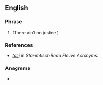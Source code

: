{{also|TANJ}}
==English==

===Phrase===
{{en-phrase}}

# {{alternative spelling of|en|TANJ}} (There ain't no justice.)

===References===
* ''[http://www.plexoft.com/SBF/T.html#tanj tanj]'' in ''Stammtisch Beau Fleuve Acronyms.''

===Anagrams===
* {{anagrams|en|a=ajnt|jant}}